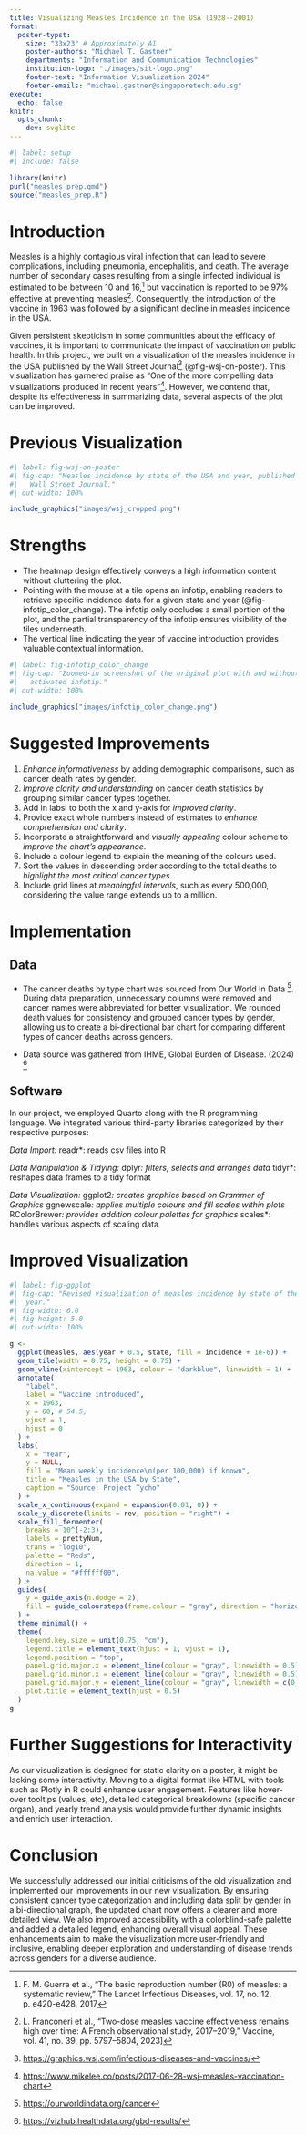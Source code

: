 ```yaml
---
title: Visualizing Measles Incidence in the USA (1928--2001)
format:
  poster-typst: 
    size: "33x23" # Approximately A1
    poster-authors: "Michael T. Gastner"
    departments: "Information and Communication Technologies"
    institution-logo: "./images/sit-logo.png"
    footer-text: "Information Visualization 2024"
    footer-emails: "michael.gastner@singaporetech.edu.sg"
execute:
  echo: false
knitr:
  opts_chunk:
    dev: svglite
---
```


```r
#| label: setup
#| include: false

library(knitr)
purl("measles_prep.qmd")
source("measles_prep.R")
```


# Introduction

Measles is a highly contagious viral infection that can lead to severe complications, including pneumonia, encephalitis, and death. The average number of secondary cases resulting from a single infected individual is estimated to be between 10 and 16,[^guerra_basic_2017] but vaccination is reported to be 97% effective at preventing measles[^franconeri_two-dose_2023]. Consequently, the introduction of the vaccine in 1963 was followed by a significant decline in measles incidence in the USA.

[^guerra_basic_2017]: F. M. Guerra et al., “The basic reproduction number (R0) of measles: a systematic review,” The Lancet Infectious Diseases, vol. 17, no. 12, p. e420-e428, 2017
[^franconeri_two-dose_2023]: L. Franconeri et al., “Two-dose measles vaccine effectiveness remains high over time: A French observational study, 2017–2019,” Vaccine, vol. 41, no. 39, pp. 5797–5804, 2023]

Given persistent skepticism in some communities about the efficacy of vaccines, it is important to communicate the impact of vaccination on public health. In this project, we built on a visualization of the measles incidence in the USA published by the Wall Street Journal[^debold_battling_2015] (@fig-wsj-on-poster). This visualization has garnered praise as "One of the more compelling data visualizations produced in recent years"[^lee_reproducing_2017]. However, we contend that, despite its effectiveness in summarizing data, several aspects of the plot can be improved.

[^lee_reproducing_2017]: <https://www.mikelee.co/posts/2017-06-28-wsj-measles-vaccination-chart>

# Previous Visualization

```r
#| label: fig-wsj-on-poster
#| fig-cap: "Measles incidence by state of the USA and year, published by the
#|   Wall Street Journal."
#| out-width: 100%

include_graphics("images/wsj_cropped.png")
```

[^debold_battling_2015]: <https://graphics.wsj.com/infectious-diseases-and-vaccines/>

# Strengths

*   The heatmap design effectively conveys a high information content without
    cluttering the plot.
*   Pointing with the mouse at a tile opens an infotip, enabling readers to
    retrieve specific incidence data for a given state and
    year (@fig-infotip_color_change). The infotip only occludes a small
    portion of the plot, and the partial transparency of the infotip ensures
    visibility of the tiles underneath.
*   The vertical line indicating the year of vaccine introduction provides
    valuable contextual information.

```r
#| label: fig-infotip_color_change
#| fig-cap: "Zoomed-in screenshot of the original plot with and without
#|   activated infotip."
#| out-width: 100%

include_graphics("images/infotip_color_change.png")
```


# Suggested Improvements

1. *Enhance informativeness* by adding demographic comparisons, such as cancer death rates by gender.
2. *Improve clarity and understanding* on cancer death statistics by grouping similar cancer types together.
3. Add in labsl to both the x and y-axis for *improved clarity*.
4. Provide exact whole numbers instead of estimates to *enhance comprehension and clarity*.
5. Incorporate a straightforward and *visually appealing* colour scheme to *improve the chart’s appearance*.
6. Include a colour legend to explain the meaning of the colours used.
7. Sort the values in descending order according to the total deaths to *highlight the most critical cancer types*.
8. Include grid lines at *meaningful intervals*, such as every 500,000, considering the value range extends up to a million.

# Implementation


## Data

*   The cancer deaths by type chart was sourced from Our World In Data [^our_world_in_data_chart]. During data preparation, unnecessary columns were removed and cancer names were abbreviated for better visualization. We rounded death values for consistency and grouped cancer types by gender, allowing us to create a bi-directional bar chart for comparing different types of cancer deaths across genders.

*   Data source was gathered from IHME, Global Burden of Disease. (2024) [^cancer_dataset]

[^our_world_in_data_chart]: <https://ourworldindata.org/cancer>
[^cancer_dataset]: <https://vizhub.healthdata.org/gbd-results/>


## Software

In our project, we employed Quarto along with the R programming language. We integrated various third-party libraries categorized by their respective purposes:

*Data Import:
*readr*: reads csv files into R

*Data Manipulation & Tidying:
*dplyr*: filters, selects and arranges data
*tidyr*: reshapes data frames to a tidy format

*Data Visualization:
*ggplot2*: creates graphics based on Grammer of Graphics
*ggnewscale*: applies multiple colours and fill scales within plots
*RColorBrewer*: provides addition colour palettes for graphics
*scales*: handles various aspects of scaling data


```{=typst}
#v(2em)
```

# Improved Visualization

```r
#| label: fig-ggplot
#| fig-cap: "Revised visualization of measles incidence by state of the USA and
#|  year."
#| fig-width: 6.0
#| fig-height: 5.8
#| out-width: 100%

g <-
  ggplot(measles, aes(year + 0.5, state, fill = incidence + 1e-6)) +
  geom_tile(width = 0.75, height = 0.75) +
  geom_vline(xintercept = 1963, colour = "darkblue", linewidth = 1) +
  annotate(
    "label",
    label = "Vaccine introduced",
    x = 1963,
    y = 60, # 54.5,
    vjust = 1,
    hjust = 0
  ) +
  labs(
    x = "Year",
    y = NULL,
    fill = "Mean weekly incidence\n(per 100,000) if known",
    title = "Measles in the USA by State",
    caption = "Source: Project Tycho"
  ) +
  scale_x_continuous(expand = expansion(0.01, 0)) +
  scale_y_discrete(limits = rev, position = "right") +
  scale_fill_fermenter(
    breaks = 10^(-2:3),
    labels = prettyNum,
    trans = "log10",
    palette = "Reds",
    direction = 1,
    na.value = "#ffffff00",
  ) +
  guides(
    y = guide_axis(n.dodge = 2),
    fill = guide_coloursteps(frame.colour = "gray", direction = "horizontal")
  ) +
  theme_minimal() +
  theme(
    legend.key.size = unit(0.75, "cm"),
    legend.title = element_text(hjust = 1, vjust = 1),
    legend.position = "top",
    panel.grid.major.x = element_line(colour = "gray", linewidth = 0.5),
    panel.grid.minor.x = element_line(colour = "gray", linewidth = 0.5),
    panel.grid.major.y = element_line(colour = "gray", linewidth = c(0, 0.5)),
    plot.title = element_text(hjust = 0.5)
  )
g
```


# Further Suggestions for Interactivity

As our visualization is designed for static clarity on a poster, it might be lacking some interactivity. Moving to a digital format like HTML with tools such as Plotly in R could enhance user engagement. Features like hover-over tooltips (values, etc), detailed categorical breakdowns (specific cancer organ), and yearly trend analysis would provide further dynamic insights and enrich user interaction.

# Conclusion

We successfully addressed our initial criticisms of the old visualization and implemented our improvements in our new visualization. By ensuring consistent cancer type categorization and including data split by gender in a bi-directional graph, the updated chart now offers a clearer and more detailed view. We also improved accessibility with a colorblind-safe palette and added a detailed legend, enhancing overall visual appeal. These enhancements aim to make the visualization more user-friendly and inclusive, enabling deeper exploration and understanding of disease trends across genders for a diverse audience.